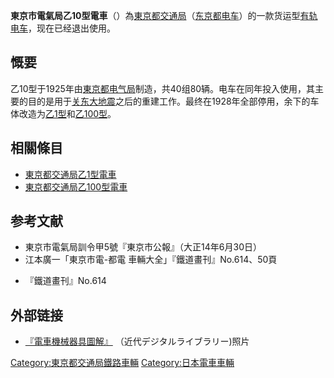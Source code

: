 {{noteTA|G1=Railway}}
{{鐵路車輛
|車輛名稱 = 東京市電氣局乙10型電車
|公司色 = black
|圖像 = 
|圖像說明 = 
|產量=40组
|輛數 = 80
|列車編組 = 2
|起動加速度 = 
|營運最高速度 = 
|設計最高速度 = 
|減速度（正常） = 
|減速度（緊急） = 
|編組載客量 = 
|載客量 = 
|編組長度 = 13.53
|全長 = 
|全闊 = 1,943
|全高 = 3,200
|編組總重量 = 10
|車輛重量 = 5
|軌距 = 1,372
|電化方式 = 直流600V[[接触网供电|接触网供电]]
|受流方式 = [[集电弓|集电弓]]
|輸出 = 
|電動機輸出 = 
|編組輸出 = 
|齒輪比 = 
|驅動裝置 = 
|控制裝置 = 
|制動方式 = 
|保安裝置 = 
|訊號系統 =
|車身物料 = 
|轉向架 = 
|原產國 = {{JAP}}
|傳動方式=直-直
|牽引電動機=
|變速段數=
|輪徑=
|軸重=
|軸距=
|用戶=[[東京都交通局|東京都交通局]]
|路線=
|訂單編號=
|車輛編號=
|型號 = 
|類型 = 货运型[[有轨电车|有轨电车]]
|設計 = 
|衍生自 = 
|衍生型 = 
|製造商 = [[芝浦工场|芝浦工场]]
|製造年份 = 1925年
|投入服務日期 = 1925年-1928年
|備註 = 余下的车体改造为[[東京都交通局乙1型電車|乙1型]]和[[東京都交通局乙100型電車|乙100型]]
}}

'''東京市電氣局乙10型電車'''（{{jpn|j=東京市電気局乙10形電車|hg=とうきょうしでんききょくおつ10がたでんしゃ|rm=Tōkyōshi denkikyoku otsu 10 gata densha|f=y}}）為[[東京都交通局|東京都交通局]]（[[东京都电车|东京都电车]]）的一款货运型[[有轨电车|有轨电车]]，现在已经退出使用。

== 慨要 ==
乙10型于1925年由[[東京都交通局|東京都电气局]]制造，共40组80辆。电车在同年投入使用，其主要的目的是用于[[关东大地震|关东大地震]]之后的重建工作。最终在1928年全部停用，余下的车体改造为[[東京都交通局乙1型電車|乙1型]]和[[東京都交通局乙100型電車|乙100型]]。

== 相關條目 ==
*[[東京都交通局乙1型電車|東京都交通局乙1型電車]]
*[[東京都交通局乙100型電車|東京都交通局乙100型電車]]

== 参考文献 ==
*東京市電氣局訓令甲5號『東京市公報』（大正14年6月30日）
*江本廣一「東京市電-都電 車輛大全」『鐵道畫刊』No.614、50頁
*{{lang|ja|和久田康雄「東京市電の変遷表に添えて」}}『鐵道畫刊』No.614

== 外部链接 ==
*[http://kindai.ndl.go.jp/info:ndljp/pid/917448/11 『電車機械器具圖解』] （近代デジタルライブラリー)照片

{{東京都交通局鐵路車輛}}

[[Category:東京都交通局鐵路車輛|Category:東京都交通局鐵路車輛]]
[[Category:日本電車車輛|Category:日本電車車輛]]
